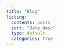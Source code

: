 ```yaml
---
title: "Blog"
listing:
  contents: posts
  sort: "date desc"
  type: default
  categories: true
---
```


